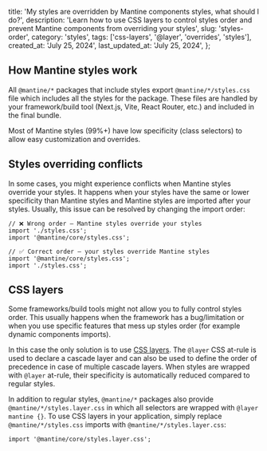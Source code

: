 
  title:
    'My styles are overridden by Mantine components styles, what should I do?',
  description:
    'Learn how to use CSS layers to control styles order and prevent Mantine components from overriding your styles',
  slug: 'styles-order',
  category: 'styles',
  tags: ['css-layers', '@layer', 'overrides', 'styles'],
  created_at: 'July 25, 2024',
  last_updated_at: 'July 25, 2024',
};


## How Mantine styles work

All `@mantine/*` packages that include styles export `@mantine/*/styles.css`
file which includes all the styles for the package.
These files are handled by your framework/build tool (Next.js, Vite, React Router, etc.)
and included in the final bundle.

Most of Mantine styles (99%+) have low specificity (class selectors) to allow
easy customization and overrides.

## Styles overriding conflicts

In some cases, you might experience conflicts when Mantine styles override your
styles. It happens when your styles have the same or lower specificity than
Mantine styles and Mantine styles are imported after your styles. Usually, this
issue can be resolved by changing the import order:

```tsx
// ❌ Wrong order – Mantine styles override your styles
import './styles.css';
import '@mantine/core/styles.css';
```

```tsx
// ✅ Correct order – your styles override Mantine styles
import '@mantine/core/styles.css';
import './styles.css';
```

## CSS layers

Some frameworks/build tools might not allow you to fully control styles order.
This usually happens when the framework has a bug/limitation or when you use
specific features that mess up styles order (for example dynamic components imports).

In this case the only solution is to use [CSS layers](https://developer.mozilla.org/en-US/docs/Web/CSS/@layer).
The `@layer` CSS at-rule is used to declare a cascade layer and can also be used to define the order of precedence in case of multiple cascade layers.
When styles are wrapped with `@layer` at-rule, their specificity is automatically reduced
compared to regular styles.

In addition to regular styles, `@mantine/*` packages also provide `@mantine/*/styles.layer.css`
in which all selectors are wrapped with `@layer mantine {}`. To use CSS layers in your application,
simply replace `@mantine/*/styles.css` imports with `@mantine/*/styles.layer.css`:

```tsx
import '@mantine/core/styles.layer.css';
```
